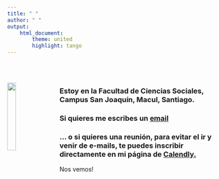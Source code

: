 ```yaml
---
title: " "
author: " "
output:
    html_document:
        theme: united
        highlight: tango
---
```


<br/>
<br/>


<img src="images/simon.jpg" style="width:20%; margin-right: 20px" align="left">

### Estoy en la Facultad de Ciencias Sociales, Campus San Joaquín, Macul, Santiago.

### Si quieres me escribes un [email](mailto:jcastillov@uc.cl)

### ... o si quieres una reunión, para evitar el ir y venir de e-mails, te puedes inscribir directamente en mi página de [Calendly.](https://calendly.com/juan_castillo/horasofi)

Nos vemos!

